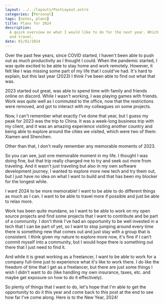 ```yaml
---
layout: ../../layouts/PostLayout.astro
categories: [Personal]
tags: [notes, plans]
title: Plans for 2024
description:
  A quick overview on what I would like to do for the next year. Which involves open-source, job opportunities
  and travel.
date: 01/01/2024
---
```


Over the past few years, since COVID started, I haven't been able to push out as much productivity as I thought I could.
When the pandemic started, I was quite excited to be able to stay home and work remotely. However, it felt like I was
missing some part of my life that I could've had. It's hard to explain, but this last year (2023) I think I've been able
to find out what that was.

2023 started out great, was able to spend time with family and friends online on discord. While I wasn't working, I was
playing games with friends. Work was quite well as I commuted to the office, now that the restrictions were removed,
and got to interact with my colleagues on some projects.

Now, I can't remember what exactly I've done that year, but I guess my peak for 2023 was the trip to China. It was a
week-long business trip with my client, and it was an amazing experience visiting another country and being able to
explore around the cities we visited, which were two of them: Xiamen and Shenchen.

Other than that, I don't really remember any memorable moments of 2023.

So you can see, just one memorable moment in my life. I thought I was doing fine, but that trip really changed me to try
and seek out more from traveling. And it wasn't just traveling but also in my own software development journey, I wanted
to explore more new tech and try them out, but I just have no idea on what I want to build and that has been my blocker
for the longest while.

I want 2024 to be more memorable! I want to be able to do different things as much as I can. I want to be able to travel
more if possible and just be able to relax more.

Work has been quite mundane, so I want to be able to work on my open source projects and find some projects that I want
to contribute and be part of a community. I don't think I've had an opportunity to be well invested in a tech that I
can be part of yet, so I want to stop jumping around every time there is something new that comes out and just stay with
a group that is consistent. I think given my nature to explore more now, it's fine if I can't commit myself into a
community, but I would hope there is something out there that I just need to find it.

And while it is great working as a freelancer, I want to be able to work for a company full-time just to experience what
it's like to work there. I do like the freedom of time that I get as a freelancer, but there are just some things I wish
I didn't want to do (like handling my own insurance, taxes, etc. and maybe get exposure on how to do it effectively).

So plenty of things that I want to do, let's hope that I'm able to get the opportunity to do it this year and come back
to this post at the end to see how far I've come along. Here is to the New Year, 2024!
